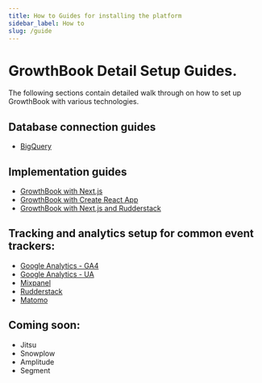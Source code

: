 ```yaml
---
title: How to Guides for installing the platform
sidebar_label: How to
slug: /guide
---
```


# GrowthBook Detail Setup Guides.

The following sections contain detailed walk through on how to set up GrowthBook with various technologies.

## Database connection guides

- [BigQuery](/guide/bigquery)

## Implementation guides

- [GrowthBook with Next.js](/guide/nextjs-and-growthbook)
- [GrowthBook with Create React App](/guide/create-react-app-and-growthbook)
- [GrowthBook with Next.js and Rudderstack](/guide/rudderstack-and-nextjs-with-growthbook)

## Tracking and analytics setup for common event trackers:

- [Google Analytics - GA4](/guide/GA4-google-analytics)
- [Google Analytics - UA](/guide/GA-universal-analytics)
- [Mixpanel](/guide/mixpanel)
- [Rudderstack](/guide/rudderstack)
- [Matomo](/guide/matomo)

## Coming soon:

- Jitsu
- Snowplow
- Amplitude
- Segment
